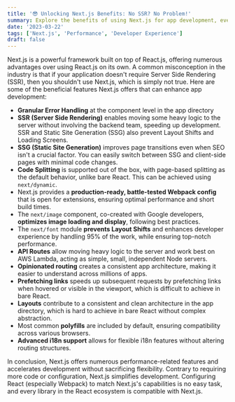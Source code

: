 ```yaml
---
title: '😎 Unlocking Next.js Benefits: No SSR? No Problem!'
summary: Explore the benefits of using Next.js for app development, even if you don't require Server Side Rendering. Learn how its features enhance performance, speed up development, and maintain flexibility while simplifying the development process.
date: '2023-03-22'
tags: ['Next.js', 'Performance', 'Developer Experience']
draft: false
---
```


Next.js is a powerful framework built on top of React.js, offering numerous advantages over using React.js on its own.
A common misconception in the industry is that if your application doesn't require Server Side Rendering (SSR), then you shouldn't use Next.js, which is simply not true. Here are some of the beneficial features Next.js offers that can enhance app development:

- **Granular Error Handling** at the component level in the app directory
- **SSR (Server Side Rendering)** enables moving some heavy logic to the server without involving the backend team, speeding up development. SSR and Static Site Generation (SSG) also prevent Layout Shifts and Loading Screens.
- **SSG (Static Site Generation)** improves page transitions even when SEO isn't a crucial factor. You can easily switch between SSG and client-side pages with minimal code changes.
- **Code Splitting** is supported out of the box, with page-based splitting as the default behavior, unlike bare React. This can be achieved using `next/dynamic`.
- Next.js provides a **production-ready, battle-tested Webpack config** that is open for extensions, ensuring optimal performance and short build times.
- The `next/image` component, co-created with Google developers, **optimizes image loading and display**, following best practices.
- The `next/font` module **prevents Layout Shifts** and enhances developer experience by handling 95% of the work, while ensuring top-notch performance.
- **API Routes** allow moving heavy logic to the server and work best on AWS Lambda, acting as simple, small, independent Node servers.
- **Opinionated routing** creates a consistent app architecture, making it easier to understand across millions of apps.
- **Prefetching links** speeds up subsequent requests by prefetching links when hovered or visible in the viewport, which is difficult to achieve in bare React.
- **Layouts** contribute to a consistent and clean architecture in the app directory, which is hard to achieve in bare React without complex abstraction.
- Most common **polyfills** are included by default, ensuring compatibility across various browsers.
- **Advanced i18n support** allows for flexible i18n features without altering routing structures.

In conclusion, Next.js offers numerous performance-related features and accelerates development without sacrificing flexibility. Contrary to requiring more code or configuration, Next.js simplifies development. Configuring React (especially Webpack) to match Next.js's capabilities is no easy task, and every library in the React ecosystem is compatible with Next.js.
